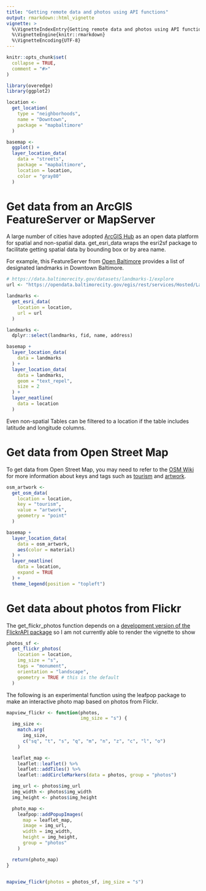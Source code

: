 ```yaml
---
title: "Getting remote data and photos using API functions"
output: rmarkdown::html_vignette
vignette: >
  %\VignetteIndexEntry{Getting remote data and photos using API functions}
  %\VignetteEngine{knitr::rmarkdown}
  %\VignetteEncoding{UTF-8}
---
```


```r
knitr::opts_chunk$set(
  collapse = TRUE,
  comment = "#>"
)
```

```r
library(overedge)
library(ggplot2)
```

```r
location <-
  get_location(
    type = "neighborhoods",
    name = "Downtown",
    package = "mapbaltimore"
  )

basemap <-
  ggplot() +
  layer_location_data(
    data = "streets",
    package = "mapbaltimore",
    location = location,
    color = "gray80"
  )
```


# Get data from an ArcGIS FeatureServer or MapServer

A large number of cities have adopted [ArcGIS Hub](https://www.esri.com/en-us/arcgis/products/arcgis-hub/overview) as an open data platform for spatial and non-spatial data. get_esri_data wraps the esri2sf package to facilitate getting spatial data by bounding box or by area name.

For example, this FeatureServer from [Open Baltimore](https://data.baltimorecity.gov/datasets/landmarks-1/explore) provides a list of designated landmarks in Downtown Baltimore.

```r
# https://data.baltimorecity.gov/datasets/landmarks-1/explore
url <- "https://opendata.baltimorecity.gov/egis/rest/services/Hosted/Landmarks/FeatureServer/0"

landmarks <-
  get_esri_data(
    location = location,
    url = url
  )

landmarks <-
  dplyr::select(landmarks, fid, name, address)

basemap +
  layer_location_data(
    data = landmarks
  ) +
  layer_location_data(
    data = landmarks,
    geom = "text_repel",
    size = 2
  ) +
  layer_neatline(
    data = location
  )
```

Even non-spatial Tables can be filtered to a location if the table includes latitude and longitude columns.

# Get data from Open Street Map

To get data from Open Street Map, you may need to refer to the [OSM Wiki](https://wiki.openstreetmap.org) for more information about keys and tags such as [tourism](https://wiki.openstreetmap.org/wiki/Key:tourism) and [artwork](https://wiki.openstreetmap.org/wiki/Tag:tourism%3Dartwork).

```r
osm_artwork <-
  get_osm_data(
    location = location,
    key = "tourism",
    value = "artwork",
    geometry = "point"
  )

basemap +
  layer_location_data(
    data = osm_artwork,
    aes(color = material)
  ) +
  layer_neatline(
    data = location,
    expand = TRUE
  ) +
  theme_legend(position = "topleft")
```

# Get data about photos from Flickr

The get_flickr_photos function depends on a [development version of the FlickrAPI package](https://github.com/elipousson/FlickrAPI) so I am not currently able to render the vignette to show


```r
photos_sf <-
  get_flickr_photos(
    location = location,
    img_size = "s",
    tags = "monument",
    orientation = "landscape",
    geometry = TRUE # this is the default
  )
```

The following is an experimental function using the leafpop package to make an interactive photo map based on photos from Flickr. 

```r
mapview_flickr <- function(photos,
                           img_size = "s") {
  img_size <-
    match.arg(
      img_size,
      c("sq", "t", "s", "q", "m", "n", "z", "c", "l", "o")
    )

  leaflet_map <-
    leaflet::leaflet() %>%
    leaflet::addTiles() %>%
    leaflet::addCircleMarkers(data = photos, group = "photos")

  img_url <- photos$img_url
  img_width <- photos$img_width
  img_height <- photos$img_height

  photo_map <-
    leafpop::addPopupImages(
      map = leaflet_map,
      image = img_url,
      width = img_width,
      height = img_height,
      group = "photos"
    )

  return(photo_map)
}


mapview_flickr(photos = photos_sf, img_size = "s")
```
